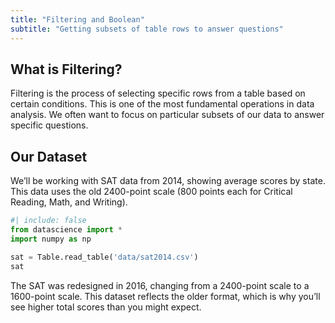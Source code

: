 ```yaml
---
title: "Filtering and Boolean"
subtitle: "Getting subsets of table rows to answer questions"
---
```


## What is Filtering?

Filtering is the process of selecting specific rows from a table based on certain conditions. This is one of the most fundamental operations in data analysis. We often want to focus on particular subsets of our data to answer specific questions.

## Our Dataset

We'll be working with SAT data from 2014, showing average scores by state. This data uses the old 2400-point scale (800 points each for Critical Reading, Math, and Writing).

```python
#| include: false
from datascience import *
import numpy as np
```

```python
sat = Table.read_table('data/sat2014.csv')
sat
```

::: {.callout-note title="Historical Context"}
The SAT was redesigned in 2016, changing from a 2400-point scale to a 1600-point scale. This dataset reflects the older format, which is why you'll see higher total scores than you might expect.
:::